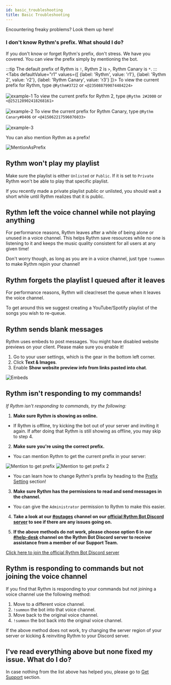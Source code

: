 ```yaml
---
id: basic_troubleshooting
title: Basic Troubleshooting
---
```



Encountering freaky problems? Look them up here!

### I don't know Rythm's prefix. What should I do?
If you don't know or forget Rythm's prefix, don't stress. We have you covered. You can view the prefix simply by mentioning the bot.

:::tip
The default prefix of Rythm is `!`, Rythm 2 is `>`, Rythm Canary is `*`.
:::
<Tabs
  defaultValue="r1"
  values={[
    {label: 'Rythm', value: 'r1'},
    {label: 'Rythm 2', value: 'r2'},
    {label: 'Rythm Canary', value: 'r3'}
  ]}>
  <TabItem value="r1"> To view the current prefix for Rythm, type <code>@Rythm#3722</code> or <code>&lt;@235088799074484224&gt;</code><br/><br/>
    <img src="/docs/img/docs/basic-troubleshooting/rythm-1.png" alt="example-1"/>
  </TabItem>
  <TabItem value="r2"> To view the current prefix for Rythm 2, type <code>@Rythm 2#2000</code> or <code>&lt;@252128902418268161&gt;</code><br/><br/>
    <img src="/docs/img/docs/basic-troubleshooting/rythm-2.png" alt="example-2"/>
  </TabItem>
  <TabItem value="r3"> To view the current prefix for Rythm Canary, type <code>@Rythm Canary#8406</code> or <code>&lt;@415062217596076033&gt;</code><br/><br/>
    <img src="/docs/img/docs/basic-troubleshooting/rythm-c.png" alt="example-3"/>
  </TabItem>
</Tabs>

You can also mention Rythm as a prefix!

![MentionAsPrefix](/img/docs/basic-troubleshooting/mention-as-prefix.png)
## Rythm won't play my playlist
Make sure the playlist is either `Unlisted` or `Public`. If it is set to `Private` Rythm won't be able to play that specific playlist.

If you recently made a private playlist public or unlisted, you should wait a short while until Rythm realizes that it is public.

## Rythm left the voice channel while not playing anything
For performance reasons, Rythm leaves after a while of being alone or unused in a voice channel.
This helps Rythm save resources while no one is listening to it and keeps the music quality consistent for all users at any given time!

Don't worry though, as long as you are in a voice channel, just type `!summon` to make Rythm rejoin your channel!

## Rythm forgets the playlist I queued after it leaves
For performance reasons, Rythm will clear/reset the queue when it leaves the voice channel.

To get around this we suggest creating a YouTube/Spotify playlist of the songs you wish to re-queue.

## Rythm sends blank messages
Rythm uses embeds to post messages. You might have disabled website previews on your client. Please make sure you enable it!

1. Go to your user settings, which is the gear in the bottom left corner.
2. Click **Text & Images**.
3. Enable **Show website preview info from links pasted into chat**.

![Embeds](/img/docs/basic-troubleshooting/embeds.png)

## Rythm isn't responding to my commands!
*If Rythm isn't responding to commands, try the following:*

1. **Make sure Rythm is showing as online.**
  - If Rythm is offline, try kicking the bot out of your server and inviting it again. If after doing that Rythm is still showing as offline, you may skip to step 4.

2. **Make sure you're using the correct prefix.**
  - You can mention Rythm to get the current prefix in your server: <br/>

  ![Mention to get prefix](/img/docs/basic-troubleshooting/prefix.png) ![Mention to get prefix 2](/img/docs/basic-troubleshooting/prefix-2.png)

  - You can learn how to change Rythm's prefix by heading to the [Prefix Setting](/settings#prefix) section!

3. **Make sure Rythm has the permissions to read and send messages in the channel.**
  - You can give the `Administrator` permission to Rythm to make this easier.

4. **Take a look at our [#outages](https://discord.com/channels/231471142685245440/359311833653313546) channel on our [official Rythm Bot Discord server](https://rythmbot.co/support) to see if there are any issues going on.**

5. **If the above methods do not work, please choose option 6 in our [#help-desk](https://discord.com/channels/231471142685245440/359355279004925954) channel on the Rythm Bot Discord server to receive assistance from a member of our Support Team.**

[Click here to join the official Rythm Bot Discord server](https://rythmbot.co/support)

## Rythm is responding to commands but not joining the voice channel
If you find that Rythm is responding to your commands but not joining a voice channel use the following method:

1. Move to a different voice channel.
2. `!summon` the bot into that voice channel.
3. Move back to the original voice channel.
4. `!summon` the bot back into the original voice channel.

If the above method does not work, try changing the server region of your server or kicking & reinviting Rythm to your Discord server.

## I've read everything above but none fixed my issue. What do I do?

In case nothing from the list above has helped you, please go to [Get Support](/get_support) section.
